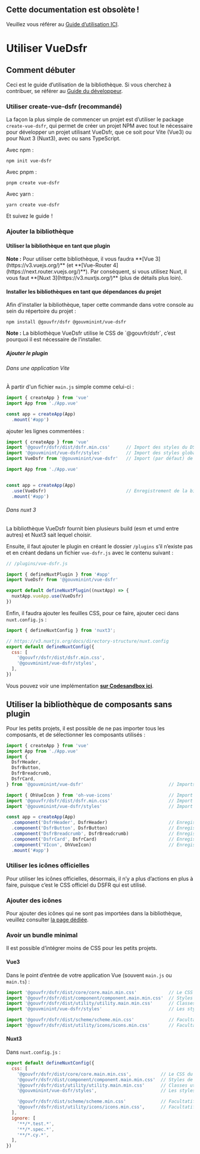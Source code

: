 
<Meta title="Docs/2. Guide d’utilisation" />

<div style={{border: 'solid 3px red', fontWeight: 700, padding: '1em', marginBottom: '2rem'}}>

## Cette documentation est obsolète !

Veuillez vous référer au
[Guide d’utilisation ICI](https://vue-ds.fr/guide/pour-commencer).

</div>

<div style={{fontStyle: 'italic', fontWeight: 300 }}>

# Utiliser VueDsfr

## Comment débuter

Ceci est le guide d̛’utilisation de la bibliothèque. Si vous cherchez à contribuer, se référer au
[Guide du développeur](?path=/story/docs-guide-du-développeur--page).

### Utiliser create-vue-dsfr (recommandé)

La façon la plus simple de commencer un projet est d’utiliser le package `create-vue-dsfr`, qui permet de créer un projet
NPM avec tout le nécessaire pour développer un projet utilisant VueDsfr, que ce soit pour Vite (Vue3) ou pour Nuxt 3 (Nuxt3),
avec ou sans TypeScript.

Avec npm :

```shell
npm init vue-dsfr
```

Avec pnpm :

```shell
pnpm create vue-dsfr
```

Avec yarn :

```shell
yarn create vue-dsfr
```

Et suivez le guide  !

### Ajouter la bibliothèque

#### Utiliser la bibliothèque en tant que plugin

<div class="fr-alert fr-alert--sm fr-alert--info"><p style={{margin: 0}}><strong>Note :</strong> Pour utiliser cette bibliothèque, il vous faudra **[Vue 3](https://v3.vuejs.org/)** (et **[Vue-Router 4](https://next.router.vuejs.org/)**). Par conséquent, si vous utilisez Nuxt, il vous faut **[Nuxt 3](https://v3.nuxtjs.org/)** (plus de détails plus loin).</p></div>

#### Installer les bibliothèques en tant que dépendances du projet

Afin d'installer la bibliothèque, taper cette commande dans votre console au sein du répertoire du projet :

```shell
npm install @gouvfr/dsfr @gouvminint/vue-dsfr
```

<div class="fr-alert fr-alert--sm fr-alert--info" style={{'margin-bottom': '1rem'}}><p style={{margin: 0}}><strong>Note :</strong> La bibliothèque VueDsfr utilise le CSS de `@gouvfr/dsfr`, c’est pourquoi il est nécessaire de l’installer.</p></div>

##### Ajouter le plugin

###### Dans une application Vite

À partir d'un fichier `main.js` simple comme celui-ci :

```js
import { createApp } from 'vue'
import App from './App.vue'

const app = createApp(App)
  .mount('#app')
```

ajouter les lignes commentées :

```js
import { createApp } from 'vue'
import '@gouvfr/dsfr/dist/dsfr.min.css'      // Import des styles du DSFR
import '@gouvminint/vue-dsfr/styles'         // Import des styles globaux propre à VueDSFR
import VueDsfr from '@gouvminint/vue-dsfr'   // Import (par défaut) de la bibliothèque

import App from './App.vue'


const app = createApp(App)
  .use(VueDsfr)                              // Enregistrement de la bibliothèque en tant que plugin
  .mount('#app')
```

###### Dans nuxt 3

La bibliothèque VueDsfr fournit bien plusieurs build (esm et umd entre autres) et Nuxt3 sait lequel choisir.

Ensuite, il faut ajouter le plugin en créant le dossier `/plugins` s’il n’existe pas et en créant dedans un fichier `vue-dsfr.js`
avec le contenu suivant :

```javascript
// /plugins/vue-dsfr.js

import { defineNuxtPlugin } from '#app'
import VueDsfr from '@gouvminint/vue-dsfr'

export default defineNuxtPlugin((nuxtApp) => {
  nuxtApp.vueApp.use(VueDsfr)
})
```

Enfin, il faudra ajouter les feuilles CSS, pour ce faire, ajouter ceci dans `nuxt.config.js` :

```javascript
import { defineNuxtConfig } from 'nuxt3';

// https://v3.nuxtjs.org/docs/directory-structure/nuxt.config
export default defineNuxtConfig({
  css: [
    '@gouvfr/dsfr/dist/dsfr.min.css',
    '@gouvminint/vue-dsfr/styles',
  ],
})
```

Vous pouvez voir une implémentation **[sur Codesandbox ici](https://codesandbox.io/p/github/laruiss/nuxt-dsfr/nuxt-dsfr)**.

## Utiliser la bibliothèque de composants sans plugin

Pour les petits projets, il est possible de ne pas importer tous les composants, et de sélectionner
les composants utilisés :

```js
import { createApp } from 'vue'
import App from './App.vue'
import {
  DsfrHeader,
  DsfrButton,
  DsfrBreadcrumb,
  DsfrCard,
} from '@gouvminint/vue-dsfr'                                // Imports nommés de la bibliothèque

import { OhVueIcon } from 'oh-vue-icons'                     // Import de OhVueIcon, dont dépendent certains composants de VueDsfr
import '@gouvfr/dsfr/dist/dsfr.min.css'                      // Import des styles du DSFR
import '@gouvminint/vue-dsfr/styles'                         // Import des styles propres à la bibliothèque VueDSFR

const app = createApp(App)
  .component('DsfrHeader', DsfrHeader)                       // Enregistrement global du composant DsfrHeader
  .component('DsfrButton', DsfrButton)                       // Enregistrement global du composant DsfrButton
  .component('DsfrBreadcrumb', DsfrBreadcrumb)               // Enregistrement global du composant DsfrBreadcrumb
  .component('DsfrCard', DsfrCard)                           // Enregistrement global du composant DsfrCard
  .component('VIcon', OhVueIcon)                             // Enregistrement global du composant VIcon, dont dépendent certains composants de VueDsfr
  .mount('#app')
```

### Utiliser les icônes officielles

Pour utiliser les icônes officielles, désormais, il n’y a plus d’actions en plus à faire,
puisque c’est le CSS officiel du DSFR qui est utilisé.

### Ajouter des icônes

Pour ajouter des icônes qui ne sont pas importées dans la bibliothèque, veuillez consulter
[la page dédiée](/story/fondamentaux-4-1-icônes-personnalisées--page).

### Avoir un bundle minimal

Il est possible d’intégrer moins de CSS pour les petits projets.

#### Vue3

Dans le point d’entrée de votre application Vue (souvent `main.js` ou `main.ts`) :

```javascript
import '@gouvfr/dsfr/dist/core/core.main.min.css'            // Le CSS minimal du DSFR
import '@gouvfr/dsfr/dist/component/component.main.min.css'  // Styles de tous les composants du DSFR
import '@gouvfr/dsfr/dist/utility/utility.main.min.css'      // Classes utilitaires : les composants de VueDsfr en ont besoin
import '@gouvminint/vue-dsfr/styles'                         // Les styles propres aux composants de VueDsfr

import '@gouvfr/dsfr/dist/scheme/scheme.min.css'             // Facultatif : Si les thèmes sont utilisés (thème sombre, thème clair)
import '@gouvfr/dsfr/dist/utility/icons/icons.min.css'       // Facultatif : Si des icônes sont utilisées avec les classes "fr-icon-..."
```

#### Nuxt3

Dans `nuxt.config.js` :

```javascript
export default defineNuxtConfig({
  css: [
    '@gouvfr/dsfr/dist/core/core.main.min.css',           // Le CSS du DSFR
    '@gouvfr/dsfr/dist/component/component.main.min.css'  // Styles de tous les composants du DSFR
    '@gouvfr/dsfr/dist/utility/utility.main.min.css'      // Classes utilitaires : les composants de VueDsfr en ont besoin
    '@gouvminint/vue-dsfr/styles',                        // Les styles propres aux composants de VueDsfr

    '@gouvfr/dsfr/dist/scheme/scheme.min.css'             // Facultatif : Si les thèmes sont utilisés (thème sombre, thème en bernes)
    '@gouvfr/dsfr/dist/utility/icons/icons.min.css',      // Facultatif : Si des icônes sont utilisées avec les classes "fr-icon-..."
  ],
  ignore: [
    '**/*.test.*',
    '**/*.spec.*',
    '**/*.cy.*',
  ],
})
```
</div>
